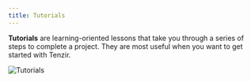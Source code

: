 ```yaml
---
title: Tutorials
---
```


**Tutorials** are learning-oriented lessons that take you through a series of
steps to complete a project. They are most useful when you want to get started
with Tenzir.

![Tutorials](tutorials.svg)
